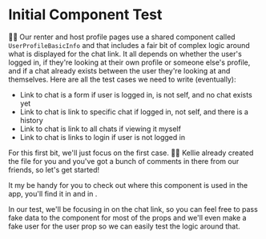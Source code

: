 # Initial Component Test

👨‍💼 Our renter and host profile pages use a shared component called
`UserProfileBasicInfo` and that includes a fair bit of complex logic around what
is displayed for the chat link. It all depends on whether the user's logged in,
if they're looking at their own profile or someone else's profile, and if a chat
already exists between the user they're looking at and themselves. Here are all
the test cases we need to write (eventually):

- Link to chat is a form if user is logged in, is not self, and no chat exists yet
- Link to chat is link to specific chat if logged in, not self, and there is a history
- Link to chat is link to all chats if viewing it myself
- Link to chat is links to login if user is not logged in

For this first bit, we'll just focus on the first case. 🧝‍♀️ Kellie already created
the file for you and you've got a bunch of comments in there from our friends,
so let's get started!

It my be handy for you to check out where this component is used in the app,
you'll find it in <InlineFile file="app/routes/users_+/$username.host.tsx" line="173" />
and in <InlineFile file="app/routes/users_+/$username.renter.tsx" line="118" />.

In our test, we'll be focusing in on the chat link, so you can feel free to pass
fake data to the component for most of the props and we'll even make a fake user
for the user prop so we can easily test the logic around that.
